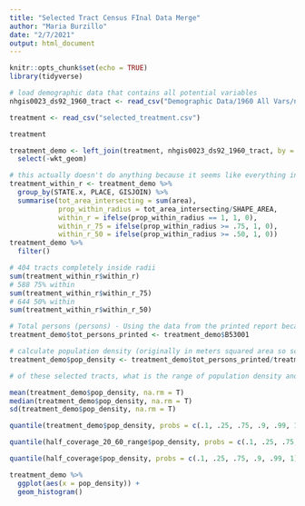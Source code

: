 ```yaml
---
title: "Selected Tract Census FInal Data Merge"
author: "Maria Burzillo"
date: "2/7/2021"
output: html_document
---
```


```r
knitr::opts_chunk$set(echo = TRUE)
library(tidyverse)
```

```r

# load demographic data that contains all potential variables
nhgis0023_ds92_1960_tract <- read_csv("Demographic Data/1960 All Vars/nhgis0023_csv/nhgis0023_ds92_1960_tract.csv")

treatment <- read_csv("selected_treatment.csv")

```

```r
treatment

treatment_demo <- left_join(treatment, nhgis0023_ds92_1960_tract, by = "GISJOIN") %>%
  select(-wkt_geom)
```
```r
# this actually doesn't do anything because it seems like everything intersected correctly
treatment_within_r <- treatment_demo %>%
  group_by(STATE.x, PLACE, GISJOIN) %>%
  summarise(tot_area_intersecting = sum(area),
            prop_within_radius = tot_area_intersecting/SHAPE_AREA,
            within_r = ifelse(prop_within_radius == 1, 1, 0),
            within_r_75 = ifelse(prop_within_radius >= .75, 1, 0),
            within_r_50 = ifelse(prop_within_radius >= .50, 1, 0))
treatment_demo %>%
  filter()

# 404 tracts completely inside radii
sum(treatment_within_r$within_r)
# 588 75% within
sum(treatment_within_r$within_r_75)
# 644 50% within
sum(treatment_within_r$within_r_50)
```

```r
# Total persons (persons) - Using the data from the printed report because the race data is from the printed report and want to keep consistent source
treatment_demo$tot_persons_printed <- treatment_demo$B53001

# calculate population density (originally in meters squared area so scale to km)
treatment_demo$pop_density <- treatment_demo$tot_persons_printed/treatment_demo$SHAPE_AREA * 1000000
```


```r
# of these selected tracts, what is the range of population density and how does this compare to the tracts selected in the grading prediction process?

mean(treatment_demo$pop_density, na.rm = T)
median(treatment_demo$pop_density, na.rm = T)
sd(treatment_demo$pop_density, na.rm = T)

quantile(treatment_demo$pop_density, probs = c(.1, .25, .75, .9, .99, 1), na.rm = T)
```

```r
quantile(half_coverage_20_60_range$pop_density, probs = c(.1, .25, .75, .9, .99, 1), na.rm = T)
```
```r
quantile(half_coverage$pop_density, probs = c(.1, .25, .75, .9, .99, 1), na.rm = T)
```

```r


treatment_demo %>%
  ggplot(aes(x = pop_density)) +
  geom_histogram()



```

